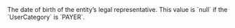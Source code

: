   

  
<ResponseField name="LegalRepresentativeBirthday" type="timestamp" >    
The date of birth of the entity’s legal representative.  
This value is `null` if the `UserCategory` is `PAYER`.  
</ResponseField>